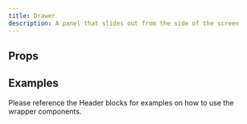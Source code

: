 ```yaml
---
title: Drawer
description: A panel that slides out from the side of the screen
---
```



## Props

<Props />

## Examples

Please reference the Header blocks for examples on how to use the wrapper components.
